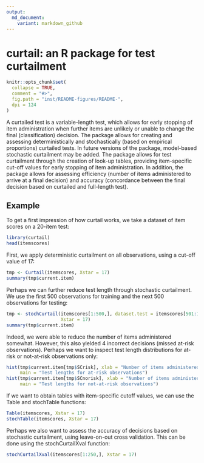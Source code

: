 ```yaml
---
output:
  md_document:
    variant: markdown_github
---
```


# curtail: an R package for test curtailment

```r
knitr::opts_chunk$set(
  collapse = TRUE,
  comment = "#>",
  fig.path = "inst/README-figures/README-",
  dpi = 124
)
```

A curtailed test is a variable-length test, which allows for early stopping of item administration when further items are unlikely or unable to change the final (classification) decision. The package allows for creating and assessing deterministically and stochastically (based on empirical proportions) curtailed tests. In future versions of the package, model-based stochastic curtailment may be added. The package allows for test curtailment through the creation of look-up tables, providing item-specific cut-off values for early stopping of item  administration. In addition, the package allows for assessing efficiency (number of items administered to arrive at a final decision) and accuracy (concordance between the final decision based on curtailed and full-length test).


## Example

To get a first impression of how curtail works, we take a dataset of item scores on a 20-item test:

```r
library(curtail)
head(itemscores)
```

First, we apply deterministic curtailment on all observations, using a cut-off value of 17:

```r
tmp <- Curtail(itemscores, Xstar = 17)
summary(tmp$current.item)
```

Perhaps we can further reduce test length through stochastic curtailment. We use the first 500 observations for training and the next 500 observations for testing:

```r
tmp <- stochCurtail(itemscores[1:500,], dataset.test = itemscores[501:1000,], 
                    Xstar = 17)
summary(tmp$current.item)
```

Indeed, we were able to reduce the number of items administered somewhat. However, this also yielded 4 incorrect decisions (missed at-risk observations). Perhaps we want to inspect test length distributions for at-risk or not-at-risk observations only:

```r
hist(tmp$current.item[tmp$SCrisk], xlab = "Number of items administered", 
     main = "Test lengths for at-risk observations")
hist(tmp$current.item[tmp$SCnorisk], xlab = "Number of items administered", 
     main = "Test lengths for not-at-risk observations")
```

If we want to obtain tables with item-specific cutoff values, we can use the Table and stochTable functions:

```r
Table(itemscores, Xstar = 17)
stochTable(itemscores, Xstar = 17)
```

Perhaps we also want to assess the accuracy of decisions based on stochastic curtailment, using leave-on-out cross validation. This can be done using the stochCurtailXval function:

```r
stochCurtailXval(itemscores[1:250,], Xstar = 17)
```

